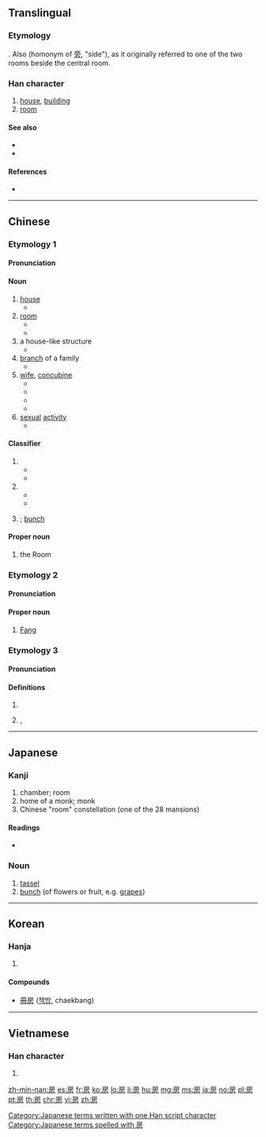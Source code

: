 ==Translingual==

===Etymology===
{{Han compound|戶|方|c1=s|c2=p|t1=door|ls=psc}}. Also {{Han compound|戶|方|t1=door|ls=ic}} (homonym of [[旁]], "side"), as it originally referred to one of the two rooms beside the central room.

===Han character===
{{Han char|rn=63|rad=戶|as=04|sn=8|four=30227|canj=HSYHS,ISYHS|ids=⿸戶方, ⿸户方, ⿸戸方}}

# [[house]], [[building]]
# [[room]]

====See also====
* {{l|mul|屋}}
* {{l|mul|室}}

====References====
* {{Han ref|kx=0415.150|dkj=11714|dj=0759.160|hdz=32260.040|uh=623F|ud=25151|bh=A9D0|bd=43472}}

----

==Chinese==
{{zh-forms}}

===Etymology 1===

====Pronunciation====
{{zh-pron
|m=fáng
|c=fong4,fong4-2
|h=pfs=fòng
|mn=pâng/pông
|mn_note=pâng - vernacular; pông - literary
|mc=1
|oc=1,2
|cat=n,pn,cls
}}

====Noun====
{{zh-noun|mw=間}}

# [[house]]
#* {{zh-usex|我 一.個.人 在 房 裡|I'm alone in the '''house'''.}}
# [[room]]
#* {{zh-usex|我 可以 把 提包 撂 在 你 房 裡 嗎？|Can I dump my bags in your '''room'''?}}
#* {{zh-usex|我 已經 把 這 間 房 分 給 你 了。|I have allocated this '''room''' to you.}}
# a house-like structure
#* {{zh-usex|心房|heart (as a house of emotions); cardiac '''atrium'''}}
# [[branch]] of a family
#* {{zh-usex|二房|second son and his family}}
# [[wife]], [[concubine]]
#* {{zh-usex|妻房|wife}}
#* {{zh-usex|二房|concubine}}
#* {{zh-usex|偏房|concubine}}
#* {{zh-usex|收房|to take as '''concubine'''}}
# [[sexual]] [[activity]]
#* {{zh-usex|行房|to [[go to bed with]]}}

====Classifier====
{{zh-cls}}

# {{non-gloss definition|Classifier for relatives.}}
#* {{zh-usex|三 房 親戚{qi}|three relatives}}
#* {{zh-usex|四 房 兄弟|four brothers}}
# {{non-gloss definition|Classifier for wives, concubines or daughters-in-law.}}
#* {{zh-usex|娶 一 房 側室|to take a concubine}}
#* {{zh-usex|兩 房 媳婦|two daughters-in-law}}
# {{non-gloss definition|Classifier for fruits}}; [[bunch]]

====Proper noun====
{{zh-proper noun}}

# {{label|zh|astronomy}} the Room {{gloss|a Chinese constellation, 4th of the [[w:Twenty-Eight_Mansions|Twenty-Eight Mansions]] {{l|zh|二十八宿}} and part of the Azure Dragon {{zh-l|青龍}}}}

===Etymology 2===

====Pronunciation====
{{zh-pron
|m=Fáng
|c=fong4
|h=pfs=Pióng
|mn=Pâng
|mc=1
|oc=1,2
|cat=pn
}}

====Proper noun====
{{zh-proper noun}}

# {{surname|lang=zh}} [[Fang]]

===Etymology 3===

====Pronunciation====
{{zh-pron
|m=fáng,páng
|c=pong4
|h=pfs=
|mn=
|mc=2
|oc=n,1
|cat=
}}

====Definitions====
{{zh-hanzi}}

# {{zh-only used in|阿房宮}}
# {{zh-only used in|房皇}}, {{alternative form of|彷徨|lang=zh|nocap=1}}

----

==Japanese==

===Kanji===
{{ja-kanji|grade=7|rs=戶04}}

# chamber; room
# home of a monk; monk
# Chinese "room" constellation (one of the 28 mansions)

====Readings====
* {{ja-readings|goon=[[ぼう]] (bō)|kanon=[[ほう]] (hō)|kun=[[ふさ]] (fusa), [[へや]] (heya)}}

===Noun===
{{ja-noun|ふさ}}

# [[tassel]]
# [[bunch]] (of flowers or fruit, e.g. [[grape]]s)

[[Category:Japanese terms written with one Han script character]]
[[Category:Japanese terms spelled with 房]]

----

==Korean==

===Hanja===
{{ko-hanja|hangeul=방|eumhun=방|rv=bang|mr=pang|y=pang}}

# {{defn|lang=ko|sort=戶04}}

====Compounds====
* [[冊房]] ([[책방]], chaekbang)

----

==Vietnamese==

===Han character===
{{vi-hantu|[[phòng]], [[buồng]]|rs=戶04}}

# {{defn|lang=vi|sort=戶04}}

[[zh-min-nan:房]]
[[es:房]]
[[fr:房]]
[[ko:房]]
[[lo:房]]
[[li:房]]
[[hu:房]]
[[mg:房]]
[[ms:房]]
[[ja:房]]
[[no:房]]
[[pl:房]]
[[pt:房]]
[[th:房]]
[[chr:房]]
[[vi:房]]
[[zh:房]]